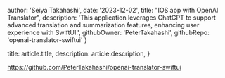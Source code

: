 
  author: 'Seiya Takahashi',
  date: '2023-12-02',
  title: "IOS app with OpenAI Translator",
  description:
    'This application leverages ChatGPT to support advanced translation and summarization features, enhancing user experience with SwiftUI.',
  githubOwner: 'PeterTakahashi',
  githubRepo: 'openai-translator-swiftui'
}

  title: article.title,
  description: article.description,
}


https://github.com/PeterTakahashi/openai-translator-swiftui

